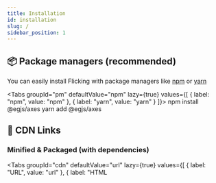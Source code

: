 ```yaml
---
title: Installation
id: installation
slug: /
sidebar_position: 1
---
```



## 📦 Package managers (recommended)
You can easily install Flicking with package managers like [npm](https://www.npmjs.com/) or [yarn](https://classic.yarnpkg.com/en/)

<Tabs
  groupId="pm"
  defaultValue="npm"
  lazy={true}
  values={[
    { label: "npm", value: "npm" },
    { label: "yarn", value: "yarn" }
  ]}>
  <TabItem value="npm">
    <CodeBlock className="language-shell">npm install @egjs/axes</CodeBlock>
  </TabItem>
  <TabItem value="yarn">
    <CodeBlock className="language-shell">yarn add @egjs/axes</CodeBlock>
  </TabItem>
</Tabs>

## 🔗 CDN Links
### Minified & Packaged (with dependencies)
<Tabs
  groupId="cdn"
  defaultValue="url"
  lazy={true}
  values={[
    { label: "URL", value: "url" },
    { label: "HTML <script>", value: "html" }
  ]}>
  <TabItem value="url">
    <CodeBlock className="language-shell">https://unpkg.com/@egjs/axes@latest/dist/axes.pkgd.min.js</CodeBlock>
  </TabItem>
  <TabItem value="html">
    <CodeBlock className="language-html">{`<script src="https://unpkg.com/@egjs/axes@latest/dist/axes.pkgd.min.js"></script>`}</CodeBlock>
  </TabItem>
</Tabs>

### Packaged (with dependencies)
<Tabs
  groupId="cdn"
  defaultValue="url"
  lazy={true}
  values={[
    { label: "URL", value: "url" },
    { label: "HTML <script>", value: "html" }
  ]}>
  <TabItem value="url">
    <CodeBlock className="language-shell">https://unpkg.com/@egjs/axes@latest/dist/axes.pkgd.js</CodeBlock>
  </TabItem>
  <TabItem value="html">
    <CodeBlock className="language-html">{`<script src="https://unpkg.com/@egjs/axes@latest/dist/axes.pkgd.js"></script>`}</CodeBlock>
  </TabItem>
</Tabs>
